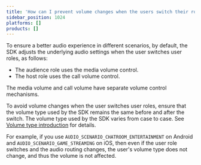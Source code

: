 ```yaml
---
title: 'How can I prevent volume changes when the users switch their roles in an interactive live streaming channel?'
sidebar_position: 1024
platforms: []
products: []
---
```



To ensure a better audio experience in different scenarios, by default, the SDK adjusts the underlying audio settings when the user switches user roles, as follows:

- The audience role uses the media volume control.
- The host role uses the call volume control.

The media volume and call volume have separate volume control mechanisms.

To avoid volume changes when the user switches user roles, ensure that the volume type used by the SDK remains the same before and after the switch. The volume type used by the SDK varies from case to case. See [Volume type introduction](./faq/system_volume) for details.

For example, if you use `AUDIO_SCENARIO_CHATROOM_ENTERTAINMENT` on Android and `AUDIO_SCENARIO_GAME_STREAMING` on iOS, then even if the user role switches and the audio routing changes, the user's volume type does not change, and thus the volume is not affected.
